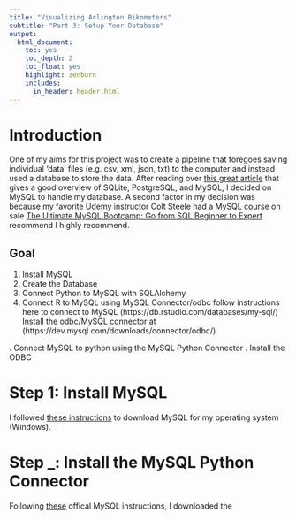 ```yaml
---
title: "Visualizing Arlington Bikometers"
subtitle: "Part 3: Setup Your Database"
output:
  html_document: 
    toc: yes
    toc_depth: 2
    toc_float: yes
    highlight: zenburn
    includes:
      in_header: header.html
---
```


# Introduction

One of my aims for this project was to create a pipeline that foregoes saving individual 'data' files (e.g. csv, xml, json, txt) to the computer and instead used a database to store the data. After reading over [this great article](https://realpython.com/python-mysql/) that gives a good overview of SQLite, PostgreSQL, and MySQL, I decided on MySQL to handle my database. A second factor in my decision was because my favorite Udemy instructor Colt Steele had a MySQL course on sale [The Ultimate MySQL Bootcamp: Go from SQL Beginner to Expert](https://www.udemy.com/course/the-ultimate-mysql-bootcamp-go-from-sql-beginner-to-expert/) recommend I highly recommend.

## Goal

1. Install MySQL
2. Create the Database
3. Connect Python to MySQL with SQLAlchemy
4. Connect R to MySQL using MySQL Connector/odbc follow instructions here to connect to MySQL (https://db.rstudio.com/databases/my-sql/)
    Install the odbc/MySQL connector at (https://dev.mysql.com/downloads/connector/odbc/)

. Connect MySQL to python using the MySQL Python Connector
. Install the ODBC

# Step 1: Install MySQL

I followed [these instructions](https://dev.mysql.com/doc/mysql-installation-excerpt/5.7/en/installing.html) to download MySQL for my operating system (Windows). 

# Step _: Install the MySQL Python Connector

Following [these](https://dev.mysql.com/doc/connector-python/en/connector-python-installation.html) offical MySQL instructions, I downloaded the  
